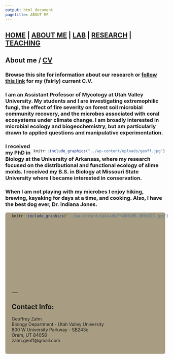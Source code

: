 ```yaml
---
output: html_document
pagetitle: ABOUT ME
---
```

<style type="text/css">
.main-container {
  max-width: 1800px;
  margin-left: auto;
  margin-right: auto;
}
</style>


## [HOME](http://gzahn.github.io/) | [ABOUT ME](http://gzahn.github.io/about-me/) | [LAB](http://gzahn.github.io/lab/) | [RESEARCH](http://gzahn.github.io/pubs-and-pres/) | [TEACHING](http://gzahn.github.io/coursemap/)

<style>
div.gray { background-color:#aabdaf; border-radius: 5px; padding: 20px;}
</style>
<div class = "gray">
# **About me / [CV](https://github.com/gzahn/Profile/blob/master/CV_TT.pdf)**
### **Browse this site for information about our research or [follow this link](https://github.com/gzahn/Profile/blob/master/CV_TT.pdf) for my (fairly) current C.V.**

### I am an Assistant Professor of Mycology at Utah Valley University. My students and I are investigating extremophilic fungi, the effect of fire severity on forest soil microbial community recovery, and the microbes associated with coral ecosystems under climate change. I am broadly interested in microbial ecology and biogeochemistry, but am particularly drawn to applied questions and manipulative experimentation.


<div style= "float:right;position: relative;top:10px">
```r
knitr::include_graphics("../wp-content/uploads/geoff.jpg")
```
</div>

### I received my PhD in Biology at the University of Arkansas, where my research focused on the distributional and functional ecology of slime molds.  I received my B.S. in Biology at Missouri State University where I became interested in conservation.  

### When I am not playing with my microbes I enjoy hiking, brewing, kayaking for days at  a time, and cooking. Also, I have the best dog ever, Dr. Indiana Jones.
</div>

<div style= "float:left;position: relative;top:-10px;left:20px">
```r
knitr::include_graphics("../wp-content/uploads/P4280105-300x225.jpg")
```
</div>

<style>
div.blue { background-color:#a89d82; border-radius: 5px; padding: 20px;}
</style>
<div class = "blue">

<br><br><br><br><br><br><br><br><br>
<br><br><br>
___

## Contact Info:

Geoffrey Zahn<br>
Biology Department - Utah Valley University<br>
800 W University Parkway - SB243c<br>
Orem, UT 84058<br>
zahn.geoff@gmail.com


</div>




